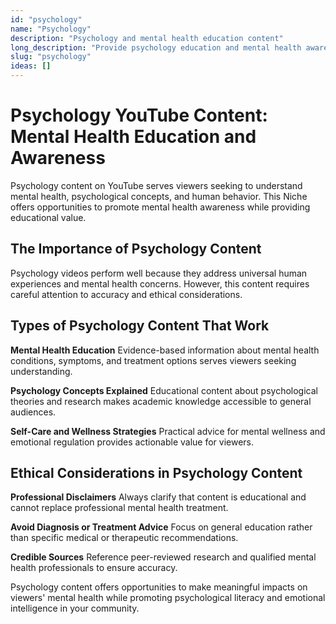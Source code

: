 ```yaml
---
id: "psychology"
name: "Psychology"
description: "Psychology and mental health education content"
long_description: "Provide psychology education and mental health awareness through thoughtful content."
slug: "psychology"
ideas: []
---
```


# Psychology YouTube Content: Mental Health Education and Awareness

Psychology content on YouTube serves viewers seeking to understand mental health, psychological concepts, and human behavior. This Niche offers opportunities to promote mental health awareness while providing educational value.

## The Importance of Psychology Content

Psychology videos perform well because they address universal human experiences and mental health concerns. However, this content requires careful attention to accuracy and ethical considerations.

## Types of Psychology Content That Work

**Mental Health Education**
Evidence-based information about mental health conditions, symptoms, and treatment options serves viewers seeking understanding.

**Psychology Concepts Explained**
Educational content about psychological theories and research makes academic knowledge accessible to general audiences.

**Self-Care and Wellness Strategies**
Practical advice for mental wellness and emotional regulation provides actionable value for viewers.

## Ethical Considerations in Psychology Content

**Professional Disclaimers**
Always clarify that content is educational and cannot replace professional mental health treatment.

**Avoid Diagnosis or Treatment Advice**
Focus on general education rather than specific medical or therapeutic recommendations.

**Credible Sources**
Reference peer-reviewed research and qualified mental health professionals to ensure accuracy.

Psychology content offers opportunities to make meaningful impacts on viewers' mental health while promoting psychological literacy and emotional intelligence in your community.
